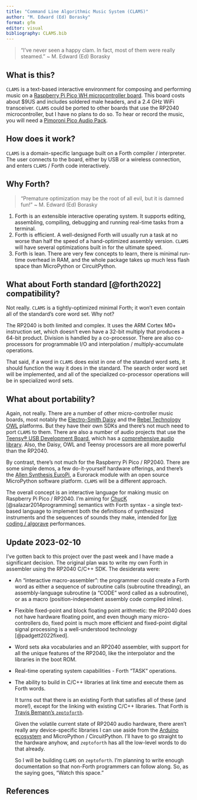 ```yaml
---
title: "Command Line Algorithmic Music System (CLAMS)"
author: "M. Edward (Ed) Borasky"
format: gfm
editor: visual
bibliography: CLAMS.bib
---
```


> "I've never seen a happy clam. In fact, most of them were really steamed." \~ M. Edward (Ed) Borasky

## What is this?

`CLAMS` is a text-based interactive environment for composing and performing music on a [Raspberry Pi Pico WH microcontroller board](https://sbcshop.myshopify.com/products/raspberry-pi-pico-wh?variant=40047914090579). This board costs about \$9US and includes soldered male headers, and a 2.4 GHz WiFi transceiver. `CLAMS` could be ported to other boards that use the RP2040 microcontroller, but I have no plans to do so. To hear or record the music, you will need a [Pimoroni Pico Audio Pack](https://shop.pimoroni.com/products/pico-audio-pack?variant=32369490853971).

## How does it work?

`CLAMS` is a domain-specific language built on a Forth compiler / interpreter. The user connects to the board, either by USB or a wireless connection, and enters `CLAMS` / Forth code interactively.

## Why Forth?

> "Premature optimization may be the root of all evil, but it is damned fun!" \~ M. Edward (Ed) Borasky

1.  Forth is an extensible interactive operating system. It supports editing, assembling, compiling, debugging and running real-time tasks from a terminal.
2.  Forth is efficient. A well-designed Forth will usually run a task at no worse than half the speed of a hand-optimized assembly version. `CLAMS` will have several optimizations built in for the ultimate speed.
3.  Forth is lean. There are very few concepts to learn, there is minimal run-time overhead in RAM, and the whole package takes up much less flash space than MicroPython or CircuitPython.

## What about Forth standard [@forth2022] compatibility?

Not really. `CLAMS` is a tightly-optimized minimal Forth; it won't even contain all of the standard's core word set. Why not?

The RP2040 is both limited and complex. It uses the ARM Cortex M0+ instruction set, which doesn't even have a 32-bit multiply that produces a 64-bit product. Division is handled by a co-processor. There are also co-processors for programmable I/O and interpolation / multiply-accumulate operations.

That said, if a word in `CLAMS` does exist in one of the standard word sets, it should function the way it does in the standard. The search order word set will be implemented, and all of the specialized co-processor operations will be in specialized word sets.

## What about portability?

Again, not really. There are a number of other micro-controller music boards, most notably the [Electro-Smith Daisy](https://www.electro-smith.com/daisy "Electro-Smith Daisy") and the [Rebel Technology OWL](https://github.com/RebelTechnology/OpenWare "Rebel Technology on GitHub") platforms. But they have their own SDKs and there's not much need to port `CLAMS` to them. There are also a number of audio projects that use the [Teensy® USB Development Board](https://www.pjrc.com/teensy/ "Teensy Home Page"), which has a [comprehensive audio library](https://www.pjrc.com/teensy/td_libs_Audio.html "Teensy Audio Library"). Also, the Daisy, OWL and Teensy processors are all more powerful than the RP2040.

By contrast, there's not much for the Raspberry Pi Pico / RP2040. There are some simple demos, a few do-it-yourself hardware offerings, and there's the [Allen Synthesis EuroPi](https://allensynthesis.co.uk/modules/europi.html "EuroPi module"), a Eurorack module with an open source MicroPython software platform. `CLAMS` will be a different approach.

The overall concept is an interactive language for making music on Raspberry Pi Pico / RP2040. I'm aiming for [ChucK](https://chuck.stanford.edu/ "ChucK Home Page") [@salazar2014programming] semantics with Forth syntax - a single text-based language to implement both the definitions of synthesized instruments and the sequences of sounds they make, intended for [live coding / algorave](https://github.com/toplap/awesome-livecoding "Awesome Live Coding :ist on GitHub") performances.

## Update 2023-02-10

I've gotten back to this project over the past week and I have made a significant decision. The original plan was to write my own Forth in assembler using the RP2040 C/C++ SDK. The desiderata were:

-   An "interactive macro-assembler": the programmer could create a Forth word as either a sequence of subroutine calls (subroutine threading), an assembly-language subroutine (a "CODE" word called as a subroutine), or as a macro (position-independent assembly code compiled inline).

-   Flexible fixed-point and block floating point arithmetic: the RP2040 does not have hardware floating point, and even though many micro-controllers do, fixed point is much more efficient and fixed-point digital signal processing is a well-understood technology [@padgett2022fixed].

-   Word sets aka vocabularies and an RP2040 assembler, with support for all the unique features of the RP2040, like the interpolator and the libraries in the boot ROM.

-   Real-time operating system capabilities - Forth "TASK" operations.

-   The ability to build in C/C++ libraries at link time and execute them as Forth words.

    It turns out that there is an existing Forth that satisfies all of these (and more!), except for the linking with existing C/C++ libraries. That Forth is [Travis Bemann's `zeptoforth`](https://github.com/tabemann/zeptoforth "zeptoforth on GitHub").

    Given the volatile current state of RP2040 audio hardware, there aren't really any device-specific libraries I can use aside from the [Arduino ecosystem](https://github.com/pschatzmann/arduino-audio-tools "Arduino Audio Tools on GitHub") and MicroPython / CircuitPython. I'll have to go straight to the hardware anyhow, and `zeptoforth` has all the low-level words to do that already.

    So I will be building `CLAMS` on `zeptoforth`. I'm planning to write enough documentation so that non-Forth programmers can follow along. So, as the saying goes, "Watch this space."

## References
